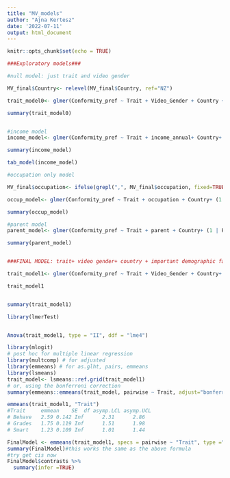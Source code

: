 ```yaml
---
title: "MV_models"
author: "Ajna Kertesz"
date: '2022-07-11'
output: html_document
---
```


```r
knitr::opts_chunk$set(echo = TRUE)
```


```r

###Exploratory models###

#null model: just trait and video gender 

MV_final$Country<- relevel(MV_final$Country, ref="NZ")

trait_model0<- glmer(Conformity_pref ~ Trait + Video_Gender + Country + (1 | PID) , data = MV_final, family=binomial(link = "logit"))

summary(trait_model0)


#income model
income_model<- glmer(Conformity_pref ~ Trait + income_annual+ Country+ (1 | PID) , data = MV_income_omit, family=binomial(link = "logit"))

summary(income_model)

tab_model(income_model)

#occupation only model 

MV_final$occupation<- ifelse(grepl(",", MV_final$occupation, fixed=TRUE), "More than one type of job", MV_final$occupation)

occup_model<- glmer(Conformity_pref ~ Trait + occupation + Country+ (1 | PID) , data = MV_final, family=binomial(link = "logit"))

summary(occup_model)

#parent model
parent_model<- glmer(Conformity_pref ~ Trait + parent + Country+ (1 | PID) , data = MV_final, family=binomial(link = "logit"))

summary(parent_model)


###FINAL MODEL: trait+ video gender+ country + important demographic factors added for control

trait_model1<- glmer(Conformity_pref ~ Trait + Video_Gender + Country+ SES+  Age+ Gender + Education +(1 | PID) , data = MV_final, family=binomial(link = "logit"))

trait_model1


summary(trait_model1)

library(lmerTest)


Anova(trait_model1, type = "II", ddf = "lme4")

library(mlogit)
# post hoc for multiple linear regression
library(multcomp) # for adjusted
library(emmeans) # for as.glht, pairs, emmeans
library(lsmeans)
trait_model<- lsmeans::ref.grid(trait_model1)
# or, using the bonferroni correction
summary(emmeans::emmeans(trait_model, pairwise ~ Trait, adjust="bonferroni", mode="linear.predictor", type="Score"))

emmeans(trait_model1, "Trait")
#Trait     emmean    SE  df asymp.LCL asymp.UCL
# Behave   2.59 0.142 Inf      2.31      2.86
# Grades   1.75 0.119 Inf      1.51      1.98
# Smart    1.23 0.109 Inf      1.01      1.44

FinalModel <- emmeans(trait_model1, specs = pairwise ~ "Trait", type ="Score")
summary(FinalModel)#this works the same as the above formula
#try get cis now
FinalModel$contrasts %>%
  summary(infer =TRUE)




```


